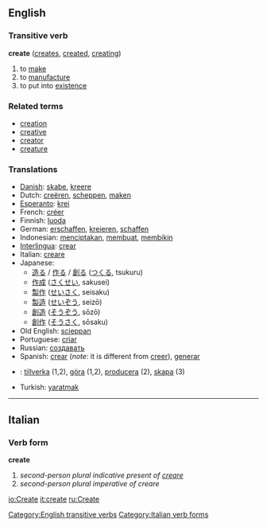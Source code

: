 ==English==

===Transitive verb===
'''create'''  ([[creates]], [[created]], [[creating]])
# to [[make]]
# to [[manufacture]]
# to put into [[existence]]

===Related terms===
*[[creation]]
*[[creative]]
*[[creator]]
*[[creature]]

===Translations===
*[[w:Danish language|Danish]]: [[skabe]], [[kreere]]
*Dutch: [[creëren]], [[scheppen]], [[maken]]
*[[Esperanto]]: [[krei]]
*French: [[créer]]
*Finnish: [[luoda]]
*German: [[erschaffen]], [[kreieren]], [[schaffen]]
*Indonesian: [[cipta|menciptakan]], [[buat|membuat]], [[bikin|membikin]]
*[[Interlingua]]: [[crear]]
*Italian: [[creare]]
*Japanese:
** [[造る]] / [[作る]] / [[創る]] ([[つくる]], tsukuru)
** [[作成]] ([[さくせい]], sakusei)
** [[製作]] ([[せいさく]], seisaku)
** [[製造]] ([[せいぞう]], seizō)
** [[創造]] ([[そうぞう]], sōzō)
** [[創作]] ([[そうさく]], sōsaku)
*Old English: [[scieppan]]
*Portuguese: [[criar]]
*Russian: [[создавать]]
*Spanish: [[crear]] (''note'': it is different from [[creer]]), [[generar]]
*{{sv}}: [[tillverka]] (1,2), [[göra]] (1,2), [[producera]] (2), [[skapa]] (3)
*Turkish: [[yaratmak]]
[[Category:English transitive verbs]]
----

==Italian==
===Verb form===
'''create'''

# ''second-person plural indicative present of [[creare]]''
# ''second-person plural imperative of creare''
[[Category:Italian verb forms]]

[[io:Create]]
[[it:create]]
[[ru:Create]]